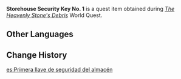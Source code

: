 {{Item Infobox
|id           = 101622
|image        = Item Black Key.png
|type         = Quest Items
|description  = A key to a certain storehouse that was hidden in a very obvious place, yet was never found by the Treasure Hoarders. Guess they're not as good at their job as they think, huh?
|source1      = [[The Heavenly Stone's Debris]]
}}
'''Storehouse Security Key No. 1''' is a quest item obtained during ''[[The Heavenly Stone's Debris]]'' World Quest.

==Other Languages==
{{Other Languages|default_hidden = 1
|en      = Storehouse Security Key No. 1
|zhs     = 库房安全钥匙・甲字号
|zhs_rm  = Kùfáng Ānquán - Yàoshijiǎ Zìhao
|zht     = 庫房安全鑰匙・甲字號
|zht_rm  = Kùfáng Ānquán - Yàoshijiǎ Zìhao
|ja      = 倉庫の鍵・甲
|ja_rm   = Souko no Kagi - Kou
|ko      = 창고 보안 열쇠・갑
|ko_rm   = 
|es      = Primera llave de seguridad del almacén
|fr      = Clé de sécurité de l'entrepôt 1
|ru      = Ключ безопасности склада А
|th      = กุญแจรักษาความปลอดภัยคลัง หมายเลข 1
|th_rm   = 
|vi      = Chìa Khóa An Toàn Nhà Kho 1
|de      = Lagersicherheitsschlüssel Nr. 1
|id      = Kunci Keamanan Gudang No. 1
|pt      = Chave de Segurança do Depósito — I
}}

==Change History==
{{Change History|<!-- version -->}}
[[es:Primera llave de seguridad del almacén]]